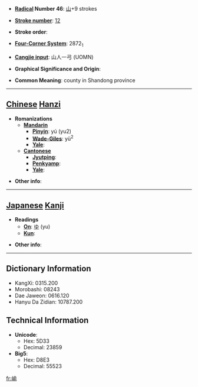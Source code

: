 * '''[[Wiktionary:Chinese radical index| Radical]] Number 46''': [[Wiktionary:Chinese radical index 山|山]]+9 strokes

* '''[[Wiktionary:Chinese total strokes index|Stroke number]]''': [[Wiktionary:Chinese total strokes index 12|12]]

* '''Stroke order''': 

* '''[[Wiktionary:Chinese four corner index|Four-Corner System]]''': 2872<sub>1</sub>

* '''[[Wiktionary:Chinese Cangjie index|Cangjie input]]''': 山人一弓 (UOMN)

* '''Graphical Significance and Origin''': 

* '''Common Meaning''': county in Shandong province

----

== [[Chinese]] [[Hanzi]] ==

* '''Romanizations'''
** '''[[Mandarin]]'''
*** '''[[Pinyin]]''': yú (yu2)
*** '''[[Wade-Giles]]''': yü<sup>2</sup>
*** '''[[Yale]]''': 
** '''[[Cantonese]]'''
*** '''[[Jyutping]]''':
*** '''[[Penkyamp]]''': 
*** '''[[Yale]]''': 

* '''Other info''': 

----

== [[Japanese]] [[Kanji]] ==

* '''Readings'''
** '''[[On]]''': [[ゆ]] (yu)
** '''[[Kun]]''': 

* '''Other info''':  

----

== Dictionary Information ==

* KangXi: 0315.200
* Morobashi: 08243
* Dae Jaweon: 0616.120
* Hanyu Da Zidian: 10787.200

== Technical Information ==

* '''Unicode''':
** Hex: 5D33
** Decimal: 23859
* '''Big5''':
** Hex: D8E3
** Decimal: 55523

[[fr:崳]]